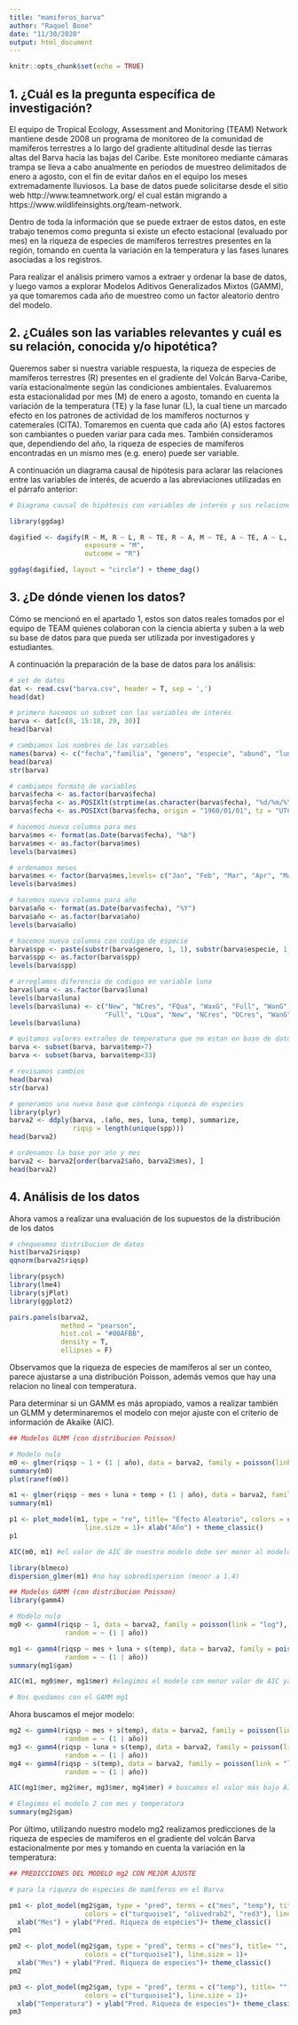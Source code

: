 ```yaml
---
title: "mamiferos_barva"
author: "Raquel Bone"
date: "11/30/2020"
output: html_document
---
```


```r
knitr::opts_chunk$set(echo = TRUE)
```

## 1. ¿Cuál es la pregunta específica de investigación?

El equipo de Tropical Ecology, Assessment and Monitoring (TEAM) Network mantiene desde 2008 un programa de monitoreo de la comunidad de mamíferos terrestres a lo largo del gradiente altitudinal desde las tierras altas del Barva hacia las bajas del Caribe. Este monitoreo mediante cámaras trampa se lleva a cabo anualmente en periodos de muestreo delimitados de enero a agosto, con el fin de evitar daños en el equipo los meses extremadamente lluviosos. La base de datos puede solicitarse desde el sitio web http://www.teamnetwork.org/ el cual están migrando a https://www.wildlifeinsights.org/team-network. 

Dentro de toda la información que se puede extraer de estos datos, en este trabajo tenemos como pregunta si existe un efecto estacional (evaluado por mes) en la riqueza de especies de mamíferos terrestres presentes en la región, tomando en cuenta la variación en la temperatura y las fases lunares asociadas a los registros.

Para realizar el análisis primero vamos a extraer y ordenar la base de datos, y luego vamos a explorar Modelos Aditivos Generalizados Mixtos (GAMM), ya que tomaremos cada año de muestreo como un factor aleatorio dentro del modelo.

## 2. ¿Cuáles son las variables relevantes y cuál es su relación, conocida y/o hipotética?

Queremos saber si nuestra variable respuesta, la riqueza de especies de mamíferos terrestres (R) presentes en el gradiente del Volcán Barva-Caribe, varía estacionalmente según las condiciones ambientales. 
Evaluaremos esta estacionalidad por mes (M) de enero a agosto, tomando en cuenta la variación de la temperatura (TE) y la fase lunar (L), la cual tiene un marcado efecto en los patrones de actividad de los mamíferos nocturnos y catemerales (CITA). Tomaremos en cuenta que cada año (A) estos factores son cambiantes o pueden variar para cada mes. También consideramos que, dependiendo del año, la riqueza de especies de mamíferos encontradas en un mismo mes (e.g. enero) puede ser variable.

A continuación un diagrama causal de hipótesis para aclarar las relaciones entre las variables de interés, de acuerdo a las abreviaciones utilizadas en el párrafo anterior:

```r

# Diagrama causal de hipótesis con variables de interés y sus relaciones

library(ggdag)

dagified <- dagify(R ~ M, R ~ L, R ~ TE, R ~ A, M ~ TE, A ~ TE, A ~ L, M ~ L, M ~ A,
                   exposure = "M",
                   outcome = "R")

ggdag(dagified, layout = "circle") + theme_dag()

```


## 3. ¿De dónde vienen los datos?

Cómo se mencionó en el apartado 1, estos son datos reales tomados por el equipo de TEAM quienes colaboran con la ciencia abierta y suben a la web su base de datos para que pueda ser utilizada por investigadores y estudiantes. 

A continuación la preparación de la base de datos para los análisis:

```r

# set de datos
dat <- read.csv("barva.csv", header = T, sep = ',')
head(dat)

# primero hacemos un subset con las variables de interés
barva <- dat[c(8, 15:18, 29, 30)]
head(barva)

# cambiamos los nombres de las variables
names(barva) <- c("fecha","familia", "genero", "especie", "abund", "luna", "temp")
head(barva)
str(barva)

# cambiamos formato de variables
barva$fecha <- as.factor(barva$fecha)
barva$fecha <- as.POSIXlt(strptime(as.character(barva$fecha), "%d/%m/%Y"))
barva$fecha <- as.POSIXct(barva$fecha, origin = "1960/01/01", tz = "UTC")

# hacemos nueva columna para mes
barva$mes <- format(as.Date(barva$fecha), "%b")
barva$mes <- as.factor(barva$mes)
levels(barva$mes)

# ordenamos meses 
barva$mes <- factor(barva$mes,levels= c("Jan", "Feb", "Mar", "Apr", "May", "Jun", "Jul", "Aug"))
levels(barva$mes)

# hacemos nueva columna para año
barva$año <- format(as.Date(barva$fecha), "%Y")
barva$año <- as.factor(barva$año)
levels(barva$año)

# hacemos nueva columna con codigo de especie
barva$spp <- paste(substr(barva$genero, 1, 1), substr(barva$especie, 1, 3), sep = "")
barva$spp <- as.factor(barva$spp)
levels(barva$spp)

# arreglamos diferencia de codigos en variable luna
barva$luna <- as.factor(barva$luna)
levels(barva$luna)
levels(barva$luna) <- c("New", "NCres", "FQua", "WaxG", "Full", "WanG", "LQua", "OCres", "FQua",
                        "Full", "LQua", "New", "NCres", "OCres", "WanG", "WaxG")
levels(barva$luna)

# quitamos valores extraños de temperatura que no estan en base de datos original
barva <- subset(barva, barva$temp>7)
barva <- subset(barva, barva$temp<33)

# revisamos cambios
head(barva)
str(barva)

# generamos una nueva base que contenga riqueza de especies
library(plyr)
barva2 <- ddply(barva, .(año, mes, luna, temp), summarize,
                riqsp = length(unique(spp)))
head(barva2)

# ordenamos la base por año y mes
barva2 <- barva2[order(barva2$año, barva2$mes), ]
head(barva2)

```


## 4. Análisis de los datos

Ahora vamos a realizar una evaluación de los supuestos de la distribución de los datos

```r

# chequeamos distribucion de datos
hist(barva2$riqsp)
qqnorm(barva2$riqsp)

library(psych)
library(lme4)
library(sjPlot)
library(ggplot2)

pairs.panels(barva2, 
             method = "pearson",
             hist.col = "#00AFBB",
             density = T,
             ellipses = F)

```


Observamos que la riqueza de especies de mamíferos al ser un conteo, parece ajustarse a una distribución Poisson, además vemos que hay una relacion no lineal con temperatura.

Para determinar si un GAMM es más apropiado, vamos a realizar también un GLMM y determinaremos el modelo con mejor ajuste con el criterio de información de Akaike (AIC).


```r

## Modelos GLMM (con distribucion Poisson)

# Modelo nulo
m0 <- glmer(riqsp ~ 1 + (1 | año), data = barva2, family = poisson(link = "log"))
summary(m0)
plot(ranef(m0))

m1 <- glmer(riqsp ~ mes + luna + temp + (1 | año), data = barva2, family = poisson(link = "log"))
summary(m1)

p1 <- plot_model(m1, type = "re", title= "Efecto Aleatorio", colors = c("olivedrab2", "turquoise1"),
                   line.size = 1)+ xlab("Año") + theme_classic()
p1

AIC(m0, m1) #el valor de AIC de nuestro modelo debe ser menor al modelo nulo para ser 

library(blmeco)
dispersion_glmer(m1) #no hay sobredispersion (menor a 1.4)

## Modelos GAMM (con distribucion Poisson)
library(gamm4)

# Modelo nulo
mg0 <- gamm4(riqsp ~ 1, data = barva2, family = poisson(link = "log"),
              random = ~ (1 | año))

mg1 <- gamm4(riqsp ~ mes + luna + s(temp), data = barva2, family = poisson(link = "log"),
              random = ~ (1 | año))
summary(mg1$gam)

AIC(m1, mg0$mer, mg1$mer) #elegimos el modelo con menor valor de AIC ya que es el que mejor se ajusta a los datos

# Nos quedamos con el GAMM mg1

```


Ahora buscamos el mejor modelo:

```r

mg2 <- gamm4(riqsp ~ mes + s(temp), data = barva2, family = poisson(link = "log"),
              random = ~ (1 | año))
mg3 <- gamm4(riqsp ~ luna + s(temp), data = barva2, family = poisson(link = "log"),
              random = ~ (1 | año))
mg4 <- gamm4(riqsp ~ s(temp), data = barva2, family = poisson(link = "log"),
              random = ~ (1 | año))

AIC(mg1$mer, mg2$mer, mg3$mer, mg4$mer) # buscamos el valor más bajo AIC

# Elegimos el modelo 2 con mes y temperatura
summary(mg2$gam)

```


Por último, utilizando nuestro modelo mg2 realizamos predicciones de la riqueza de especies de mamíferos en el gradiente del volcán Barva estacionalmente por mes y tomando en cuenta la variación en la temperatura:

```r

## PREDICCIONES DEL MODELO mg2 CON MEJOR AJUSTE

# para la riqueza de especies de mamíferos en el Barva

pm1 <- plot_model(mg2$gam, type = "pred", terms = c("mes", "temp"), title= "", 
                   colors = c("turquoise1", "olivedrab2", "red3"), line.size = 1)+ 
  xlab("Mes") + ylab("Pred. Riqueza de especies")+ theme_classic()
pm1

pm2 <- plot_model(mg2$gam, type = "pred", terms = c("mes"), title= "", 
                   colors = c("turquoise1"), line.size = 1)+ 
  xlab("Mes") + ylab("Pred. Riqueza de especies")+ theme_classic()
pm2

pm3 <- plot_model(mg2$gam, type = "pred", terms = c("temp"), title= "", 
                   colors = c("turquoise1"), line.size = 1)+ 
  xlab("Temperatura") + ylab("Pred. Riqueza de especies")+ theme_classic()
pm3

```

